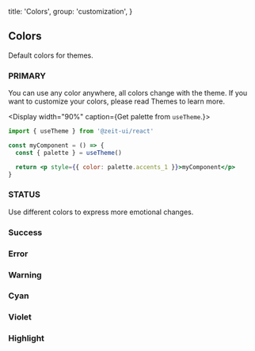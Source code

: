 
  title: 'Colors',
  group: 'customization',
}

## Colors

Default colors for themes.

<Spacer y={2} />

### PRIMARY

You can use any color anywhere, all colors change with the theme.
If you want to customize your colors, please read <NextLink href="/en-us/guide/themes"><Link color>Themes</Link></NextLink> to learn more.

<Display width="90%" caption={<span>Get palette from <Code>useTheme</Code>.</span>}>

```jsx
import { useTheme } from '@zeit-ui/react'

const myComponent = () => {
  const { palette } = useTheme()

  return <p style={{ color: palette.accents_1 }}>myComponent</p>
}
```

</Display>
<Spacer y={1} />
<Colors type="normal" />
<Spacer y={3} />

### STATUS

Use different colors to express more emotional changes.

### Success

<Spacer y={0.75} />
<Colors type="success" />
<Spacer y={3} />

### Error

<Spacer y={0.75} />
<Colors type="error" />
<Spacer y={3} />

### Warning

<Spacer y={0.75} />
<Colors type="warning" />
<Spacer y={3} />

### Cyan

<Spacer y={0.75} />
<Colors type="cyan" />
<Spacer y={3} />

### Violet

<Spacer y={0.75} />
<Colors type="violet" />
<Spacer y={3} />

### Highlight

<Spacer y={0.75} />
<Colors type="highlight" />
<Spacer y={3} />

